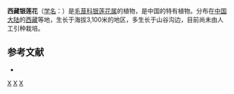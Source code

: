 {{Speciesbox 
| taxon = Anemone tibetica
| authority = [[王文采|W. T. Wang]]
}}
'''西藏银莲花'''（[[学名|学名]]：{{lang|la|''Anemone tibetica''}}）是[[毛茛科|毛茛科]][[银莲花属|银莲花属]]的植物，是中国的特有植物。分布在[[中国大陆|中国大陆]]的[[西藏|西藏]]等地，生长于海拔3,100米的地区，多生长于山谷沟边，目前尚未由人工引种栽培。

== 参考文献 ==
<div class="references-small">
* {{cite web| url =http://www.bioinfo.cn/db05/KmzwSpecies.php?action=view&id=18054| title =西藏银莲花| work =《中国高等植物数据库全库》| publisher =中国科学院微生物研究所| author =昆明植物研究所| accessdate =2009-02-25| deadurl =yes| archiveurl =https://web.archive.org/web/20160305042333/http://www.bioinfo.cn/db05/KmzwSpecies.php?action=view&id=18054| archivedate =2016-03-05| df =}}
</div>
{{Taxonbar}}

[[Category:银莲花属|X]]
[[Category:中國特有植物|X]]
[[Category:西藏植物|X]]